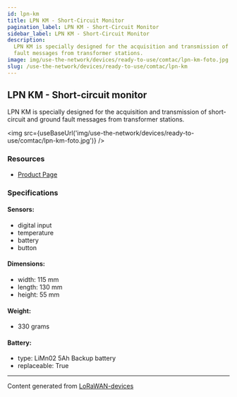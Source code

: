 ```yaml
---
id: lpn-km
title: LPN KM - Short-Circuit Monitor
pagination_label: LPN KM - Short-Circuit Monitor
sidebar_label: LPN KM - Short-Circuit Monitor
description:
  LPN KM is specially designed for the acquisition and transmission of short-circuit and ground
  fault messages from transformer stations.
image: img/use-the-network/devices/ready-to-use/comtac/lpn-km-foto.jpg
slug: /use-the-network/devices/ready-to-use/comtac/lpn-km
---
```



## LPN KM - Short-circuit monitor

LPN KM is specially designed for the acquisition and transmission of short-circuit and ground fault
messages from transformer stations.

<img src={useBaseUrl('img/use-the-network/devices/ready-to-use/comtac/lpn-km-foto.jpg')} />

### Resources

- [Product Page](https://www.comtac.ch/en/products/lora/condition-monitoring/lpn-km-short-circuit-monitor.html)

### Specifications

#### Sensors:

- digital input
- temperature
- battery
- button

#### Dimensions:

- width: 115 mm
- length: 130 mm
- height: 55 mm

#### Weight:

- 330 grams

#### Battery:

- type: LiMn02 5Ah Backup battery
- replaceable: True

---

Content generated from [LoRaWAN-devices](https://github.com/TheThingsNetwork/lorawan-devices)
